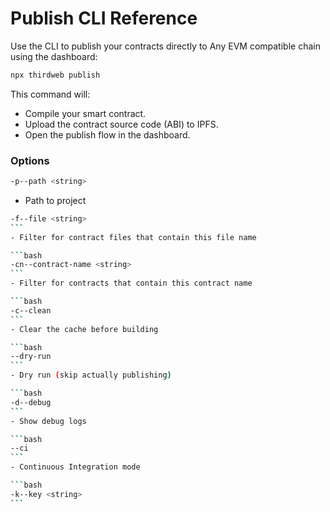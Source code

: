 # Publish CLI Reference

Use the CLI to publish your contracts directly to Any EVM compatible chain using the dashboard:

```bash
npx thirdweb publish
```

This command will:

- Compile your smart contract.
- Upload the contract source code (ABI) to IPFS.
- Open the publish flow in the dashboard.

### Options

```bash
-p--path <string>
```

- Path to project

````bash
-f--file <string>
```
- Filter for contract files that contain this file name

```bash
-cn--contract-name <string>
```
- Filter for contracts that contain this contract name

```bash
-c--clean
```
- Clear the cache before building

```bash
--dry-run
```
- Dry run (skip actually publishing)

```bash
-d--debug
```
- Show debug logs

```bash
--ci
```
- Continuous Integration mode

```bash
-k--key <string>
```
````
